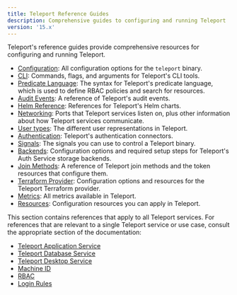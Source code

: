 ```yaml
---
title: Teleport Reference Guides
description: Comprehensive guides to configuring and running Teleport
version: '15.x'
---
```


Teleport's reference guides provide comprehensive resources for configuring and
running Teleport.

- [Configuration](/docs/reference/config): All configuration options for the `teleport`
  binary.
- [CLI](/docs/reference/cli): Commands, flags, and arguments for Teleport's CLI tools.
- [Predicate Language](/docs/reference/predicate-language): The syntax for Teleport's
  predicate language, which is used to define RBAC policies and search for
  resources.
- [Audit Events](/docs/reference/audit): A reference of Teleport's audit events.
- [Helm Reference](/docs/reference/helm-reference): References for Teleport's Helm charts.
- [Networking](/docs/reference/networking): Ports that Teleport services listen on, plus
  other information about how Teleport services communicate.
- [User types](/docs/reference/user-types): The different user representations in Teleport.
- [Authentication](/docs/reference/authentication): Teleport's authentication connectors.
- [Signals](/docs/reference/signals): The signals you can use to control a Teleport
  binary.
- [Backends](/docs/reference/backends): Configuration options and required setup steps for
  Teleport's Auth Service storage backends.
- [Join Methods](/docs/reference/join-methods): A reference of Teleport join methods and the token resources that configure them.
- [Terraform Provider](/docs/reference/terraform-provider): Configuration options and
  resources for the Teleport Terraform provider.
- [Metrics](/docs/reference/metrics): All metrics available in Teleport.
- [Resources](/docs/reference/resources): Configuration resources you can apply in
  Teleport.

<Tip>
  This section contains references that apply to all Teleport services. For
  references that are relevant to a single Teleport service or use case, consult
  the appropriate section of the documentation:

  - [Teleport Application Service](/docs/application-access/reference)
  - [Teleport Database Service](/docs/database-access/reference)
  - [Teleport Desktop Service](/docs/desktop-access/reference)
  - [Machine ID](/docs/machine-id/reference)
  - [RBAC](/docs/access-controls/reference)
  - [Login Rules](/docs/access-controls/login-rules/reference)
</Tip>
